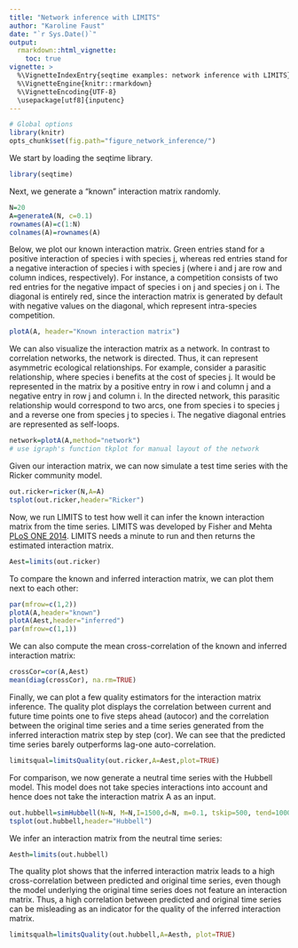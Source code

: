 ```yaml
---
title: "Network inference with LIMITS"
author: "Karoline Faust"
date: "`r Sys.Date()`"
output:
  rmarkdown::html_vignette:
    toc: true
vignette: >
  %\VignetteIndexEntry{seqtime examples: network inference with LIMITS}
  %\VignetteEngine{knitr::rmarkdown}
  %\VignetteEncoding{UTF-8}
  \usepackage[utf8]{inputenc}
---
```


```r
# Global options
library(knitr)
opts_chunk$set(fig.path="figure_network_inference/")
```

We start by loading the seqtime library.

```r
library(seqtime)
```

Next, we generate a "known" interaction matrix randomly.

```r
N=20
A=generateA(N, c=0.1)
rownames(A)=c(1:N)
colnames(A)=rownames(A)
```

Below, we plot our known interaction matrix. Green entries stand for a positive interaction of species i with species j, whereas red entries stand for a negative interaction of species i with species j (where i and j are row and column indices, respectively). For instance, a competition consists of two red entries for the negative impact of species i on j and species j on i. The diagonal is entirely red, since the interaction matrix is generated by default with negative values on the diagonal, which represent intra-species competition.

```r
plotA(A, header="Known interaction matrix")
```

We can also visualize the interaction matrix as a network. In contrast to correlation networks, the network is directed. 
Thus, it can represent asymmetric ecological relationships. For example, consider a parasitic relationship, where species i benefits at the cost of species j. It would be represented in the matrix by a positive entry in row i and column j and a negative entry in row j and column i. In the directed network, this parasitic relationship would correspond to two arcs, one from species i to species j and a reverse one from species j to species i. The negative diagonal entries are represented as self-loops.

```r
network=plotA(A,method="network")
# use igraph's function tkplot for manual layout of the network
```

Given our interaction matrix, we can now simulate a test time series with the Ricker community model.

```r
out.ricker=ricker(N,A=A)
tsplot(out.ricker,header="Ricker")
```

Now, we run LIMITS to test how well it can infer the known interaction matrix from the time series. LIMITS was developed by Fisher and Mehta [PLoS ONE 2014](http://journals.plos.org/plosone/article?id=10.1371/journal.pone.0102451).
LIMITS needs a minute to run and then returns the estimated interaction matrix.

```r
Aest=limits(out.ricker)
```

To compare the known and inferred interaction matrix, we can plot them next to each other:

```r
par(mfrow=c(1,2))
plotA(A,header="known")
plotA(Aest,header="inferred")
par(mfrow=c(1,1))
```

We can also compute the mean cross-correlation of the known and inferred interaction matrix:

```r
crossCor=cor(A,Aest)
mean(diag(crossCor), na.rm=TRUE)
```

Finally, we can plot a few quality estimators for the interaction matrix inference. The quality plot displays the correlation between current and future time points one to five steps ahead (autocor) and the correlation between the original time series and a time series generated from the inferred interaction matrix step by step (cor). We can see that the predicted time series barely outperforms lag-one auto-correlation.

```r
limitsqual=limitsQuality(out.ricker,A=Aest,plot=TRUE)
```

For comparison, we now generate a neutral time series with the Hubbell model. This model does not take species interactions into account and hence does not take the interaction matrix A as an input.

```r
out.hubbell=simHubbell(N=N, M=N,I=1500,d=N, m=0.1, tskip=500, tend=1000)
tsplot(out.hubbell,header="Hubbell")
```

We infer an interaction matrix from the neutral time series:

```r
Aesth=limits(out.hubbell)
```

The quality plot shows that the inferred interaction matrix leads to a high cross-correlation between predicted and original time series, even though the model underlying the original time series does not feature an interaction matrix. Thus, a high correlation between predicted and original time series can be misleading as an indicator for the quality of the inferred interaction matrix.

```r
limitsqualh=limitsQuality(out.hubbell,A=Aesth, plot=TRUE)
```

